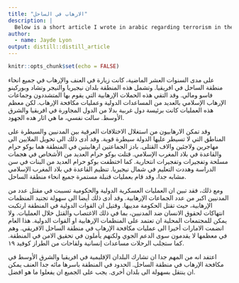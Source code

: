 ```yaml
---
title: "الارهاب في الساحل"
description: |
  Below is a short article I wrote in arabic regarding terrorism in the Sahel. 
author:
  - name: Jayde Lyon
output: distill::distill_article
---
```


```r
knitr::opts_chunk$set(echo = FALSE)
```

على مدى السنوات العشر الماضية، كانت زيارة في العنف والإرهاب في جميع انحاء منطقة الساحل في افريقيا. وتشمل هذه المنطقة بلدان نيجيريا والنيجر وتشاد وبوركينو فاسو ومالي. وقد التقي هذه الحملات الإرهابية التي يقوم بها المتشددون وجماعات الإرهاب الإسلامي بالعديد من المساعدات الدولية وعمليات مكافحة الإرهاب. لكن معظم هذه العمليات كانت برئيسة دول غربية بدلا من الدول المجاورة في افريقيا والشرق الأوسط. سالت نفسي، ما هي اثار هده الجهود.
 
وقد تمكن الارهابيون من استغلال الاختلافات العرقية بين المدنيين والسيطرة على المناطق التي لا تسيطر عليها الدولة سيطرة قوية.  وقد أدى ذلك الى تحويل الملايين الى مهاجرين ولاجئين والاف القتلى. بادز الجماعتين ارهابيتين في المنطقة هما بوكو حرام والقاعدة في بلاد المغرب الإسلامي. قتلت بوكو حرام العديد من الأشخاص في هجمات مسلحة وتفجيرات وتفجيرات انتحارية. كما اختطفت بوكو حرام العديد من البنات في سن الدراسة وهددت التعليم في شمال نيجيريا. تنظيم القاعدة في بلاد المغرب الإسلامي مشابه جدا، وقد قام بعمليات قنبلة مستمرة جميع انحاء منطقة الساحل.
 
ومع ذلك، فقد تبين ان العمليات العسكرية الدولية والحكومية تسببت في مقتل عدد من المدنيين اكبر من عدد الجماعات الإرهابية. وقد أدى ذلك أيضا الى سهولة تجنيد المنظمات الإرهابية، حيث تقتل الحكومة مدييها. وقتيل ان القوات الدولية في المنطقة ارتكبت انتهاكات لحقوق الانسان ضد المدنيين، بما في ذلك الاغتصاب والقتل خلال العمليات. ولا يمكن للمجتمعات المحلية ان تعتمد على المنظمات الإرهابية او القوات الدولية. هذا العام انضمت الامارات أخيرا الى عمليات مكافحة الإرهاب في منطقة الساحل الافريقي. وهم في معظمها لا يقدمون سوى الدعم الجوي ولكنهم يأملون في تحقيق الامن في المنطقة. كما ستجلب الرحلات مساعدات إنسانية ولقاحات من الطراز كوفيد ١٩.
 
اعتفد انه من المهم جدا ان تشارك البلدان الإقليمية في افريقيا والشرق الأوسط في مكافحة الإرهاب في منطقة الساحل. الحدود في المنطقة باسرها مائه جدا العنف يمكن ان ينتقل بسهولة الى بلدان أخرى. يجب على الجميع ان يفعلوا ما هو افضل.






